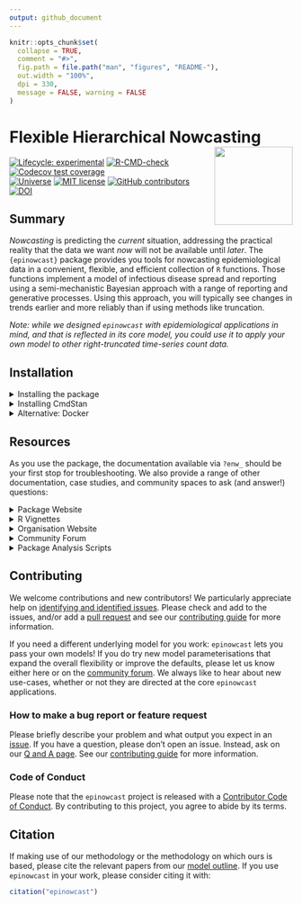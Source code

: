 ```yaml
---
output: github_document
---
```

<!-- README.md is generated from README.Rmd. Please edit that file -->

```r
knitr::opts_chunk$set(
  collapse = TRUE,
  comment = "#>",
  fig.path = file.path("man", "figures", "README-"),
  out.width = "100%",
  dpi = 330,
  message = FALSE, warning = FALSE
)
```
# Flexible Hierarchical Nowcasting <a href='https://package.epinowcast.org'><img src='man/figures/logo.png' align="right" height="139" /></a>

<!-- badges: start -->
[![Lifecycle:
experimental](https://img.shields.io/badge/lifecycle-experimental-orange.svg)](https://www.tidyverse.org/lifecycle/#experimental)
[![R-CMD-check](https://github.com/epinowcast/epinowcast/workflows/R-CMD-check/badge.svg)](https://github.com/epinowcast/epinowcast/actions/workflows/R-CMD-check.yaml) [![Codecov test coverage](https://codecov.io/gh/epinowcast/epinowcast/branch/main/graph/badge.svg)](https://app.codecov.io/gh/epinowcast/epinowcast)
</br>
[![Universe](https://epinowcast.r-universe.dev/badges/epinowcast)](https://epinowcast.r-universe.dev/epinowcast)
[![MIT
license](https://img.shields.io/badge/License-MIT-blue.svg)](https://github.com/epinowcast/epinowcast/blob/master/LICENSE.md/)
[![GitHub contributors](https://img.shields.io/github/contributors/epinowcast/epinowcast)](https://github.com/epinowcast/epinowcast/graphs/contributors)
</br>
[![DOI](https://zenodo.org/badge/422611952.svg)](https://zenodo.org/badge/latestdoi/422611952)
<!-- badges: end -->

## Summary

_Nowcasting_ is predicting the *current* situation, addressing the practical reality that the data we want *now* will not be available until *later*. The `{epinowcast}` package provides you tools for nowcasting epidemiological data in a convenient, flexible, and efficient collection of `R` functions. Those functions implement a model of infectious disease spread and reporting using a semi-mechanistic Bayesian approach with a range of reporting and generative processes. Using this approach, you will typically see changes in trends earlier and more reliably than if using methods like truncation.

*Note: while we designed `epinowcast` with epidemiological applications in mind, and that is reflected in its core model, you could use it to apply your own model to other right-truncated time-series count data.*

## Installation
  
<details><summary>Installing the package</summary>

You can install the latest released version using the normal `R` function, though you need to point to `r-universe` instead of CRAN:

```r
install.packages(
  "epinowcast", repos = "https://epinowcast.r-universe.dev"
)
```

Alternatively, you can use the [`remotes` package](https://remotes.r-lib.org/) to install the development version from Github (warning! this version may contain breaking changes and/or bugs):

```r
remotes::install_github(
  "epinowcast/epinowcast", dependencies = TRUE
)
```

Similarly, you can install historical versions by specifying the release tag (e.g. this installs [`0.2.0`](https://github.com/epinowcast/epinowcast/releases/tag/v0.2.0)):

```r
remotes::install_github(
  "epinowcast/epinowcast", dependencies = TRUE, ref = "v0.2.0"
)
```

*Note: You can also use that last approach to install a specific commit if needed, e.g. if you want to try out a specific unreleased feature, but not the absolute latest developmental version.*

</details>

<details><summary>Installing CmdStan</summary>

If you wish to do model fitting and nowcasting, you will need to install [CmdStan](https://mc-stan.org/users/interfaces/cmdstan), which also entails having a suitable C++ toolchain setup. We recommend using the [`cmdstanr` package](https://mc-stan.org/cmdstanr/). The Stan team provides instructions in the [_Getting started with
`cmdstanr`_](https://mc-stan.org/cmdstanr/articles/cmdstanr.html) vignette, with other details and support at the [package site](https://mc-stan.org/cmdstanr/), but the brief version is:

```r
# if you not yet installed `epinowcast`, or you installed it without `Suggests` dependencies
install.packages("cmdstanr", repos = c("https://mc-stan.org/r-packages/", getOption("repos")))
# once `cmdstanr` is installed:
cmdstanr::install_cmdstan()
```

*Note: You can speed up CmdStan installation using the `cores` argument. If you are installing a particular version of `epinowcast`, you may also need to install a past version of CmdStan, which you can do with the `version` argument.*

</details>

<details><summary>Alternative: Docker</summary>

We also provide a [Docker](https://www.docker.com/get-started/) image with [`epinowcast` and all dependencies installed](https://github.com/orgs/epinowcast/packages/container/package/epinowcast). You can use this image to run `epinowcast` without installing dependencies.

</details>

## Resources

As you use the package, the documentation available via `?enw_` should be your first stop for troubleshooting. We also provide a range of other documentation, case studies, and community spaces to ask (and answer!) questions:

<details><summary>Package Website</summary>

The [`epinowcast` website](https://package.epinowcast.org/) includes a function reference, model outline, and case studies using the package. The site mainly concerns the release version, but you can also find documentation for [the latest development version](https://package.epinowcast.org/dev/).

</details>

<details><summary>R Vignettes</summary>

We have created [package vignettes](https://package.epinowcast.org/articles) to help you [get started nowcasting](https://package.epinowcast.org/articles/epinowcast.html) and to [highlight other features with case studies](https://package.epinowcast.org/articles/germany-age-stratified-nowcasting.html).

</details>

<details><summary>Organisation Website</summary>

Our [organisation website](https://www.epinowcast.org/) includes links to other resources, [guest posts](https://www.epinowcast.org/blog.html), and [seminar schedule](https://www.epinowcast.org/seminars.html) for both upcoming and past recordings.

</details>

<details><summary>Community Forum</summary>

Our [community forum](https://community.epinowcast.org/) has areas for [question and answer](https://community.epinowcast.org/c/interface/15) and [considering new methods and tools](https://community.epinowcast.org/c/projects/11), among others. If you are generally interested in real-time analysis of infectious disease, you may find this useful even if do not use `epinowcast`.

</details>

<details><summary>Package Analysis Scripts</summary>

In addition to the vignettes, the package also comes with [example analyses](https://github.com/epinowcast/epinowcast/tree/main/inst/examples). These are not as polished as the vignettes, but we typically explore new features with these and they may help you if you are using a development version. After installing `epinowcast`, you can find them via:

```r
list.files(
  system.file("examples", package = "epinowcast"), full.names = TRUE
)
```

</details>

## Contributing

We welcome contributions and new contributors! We particularly appreciate help on [identifying and identified issues](https://github.com/epinowcast/epinowcast/issues). Please check and add to the issues, and/or add a [pull request](https://github.com/epinowcast/epinowcast/pulls) and see our [contributing guide](https://github.com/epinowcast/epinowcast/blob/main/CONTRIBUTING.md) for more information.

If you need a different underlying model for you work: `epinowcast` lets you pass your own models! If you do try new model parameterisations that expand the overall flexibility or improve the defaults, please let us know either here or on the [community forum](https://community.epinowcast.org/). We always like to hear about new use-cases, whether or not they are directed at the core `epinowcast` applications.

### How to make a bug report or feature request

Please briefly describe your problem and what output you expect in an [issue](https://github.com/epinowcast/epinowcast/issues). If you have a question, please don't open an issue. Instead, ask on our [Q and A page](https://github.com/epinowcast/epinowcast/discussions/categories/q-a). See our [contributing guide](https://github.com/epinowcast/epinowcast/blob/main/CONTRIBUTING.md) for more information.

### Code of Conduct
  
Please note that the `epinowcast` project is released with a [Contributor Code of Conduct](https://package.epinowcast.org/CODE_OF_CONDUCT.html). By contributing to this project, you agree to abide by its terms.

## Citation

If making use of our methodology or the methodology on which ours is based, please cite the relevant papers from our [model outline](https://package.epinowcast.org/articles/model.html). If you use `epinowcast` in your work, please consider citing it with:

```r
citation("epinowcast")
```

